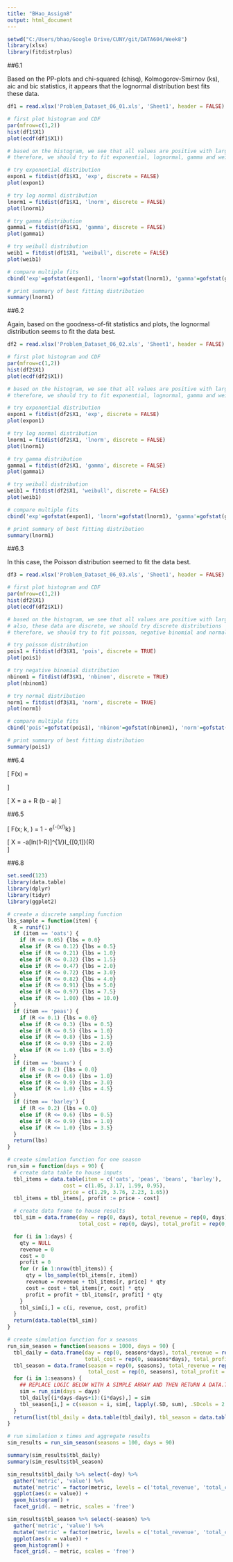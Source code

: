 ---
title: "BHao_Assign8"
output: html_document
---

```{r setup, include=FALSE}
setwd("C:/Users/bhao/Google Drive/CUNY/git/DATA604/Week8")
library(xlsx)
library(fitdistrplus)
```

##6.1  

Based on the PP-plots and chi-squared (chisq), Kolmogorov-Smirnov (ks), aic and bic statistics, it appears that the lognormal distribution best fits these data.  

```{r fig.width=10}
df1 = read.xlsx('Problem_Dataset_06_01.xls', 'Sheet1', header = FALSE)

# first plot histogram and CDF 
par(mfrow=c(1,2))
hist(df1$X1)
plot(ecdf(df1$X1))

# based on the histogram, we see that all values are positive with large outliers 
# therefore, we should try to fit exponential, lognormal, gamma and weibull distributions 

# try exponential distribution 
expon1 = fitdist(df1$X1, 'exp', discrete = FALSE)
plot(expon1)

# try log normal distribution 
lnorm1 = fitdist(df1$X1, 'lnorm', discrete = FALSE)
plot(lnorm1)

# try gamma distribution 
gamma1 = fitdist(df1$X1, 'gamma', discrete = FALSE)
plot(gamma1)

# try weibull distribution
weib1 = fitdist(df1$X1, 'weibull', discrete = FALSE)
plot(weib1)

# compare multiple fits 
cbind('exp'=gofstat(expon1), 'lnorm'=gofstat(lnorm1), 'gamma'=gofstat(gamma1), 'weibul'=gofstat(weib1))

# print summary of best fitting distribution
summary(lnorm1)
```

##6.2  

Again, based on the goodness-of-fit statistics and plots, the lognormal distribution seems to fit the data best.  

```{r fig.width=10}
df2 = read.xlsx('Problem_Dataset_06_02.xls', 'Sheet1', header = FALSE)

# first plot histogram and CDF 
par(mfrow=c(1,2))
hist(df2$X1)
plot(ecdf(df2$X1))

# based on the histogram, we see that all values are positive with large outliers 
# therefore, we should try to fit exponential, lognormal, gamma and weibull distributions 

# try exponential distribution 
expon1 = fitdist(df2$X1, 'exp', discrete = FALSE)
plot(expon1)

# try log normal distribution 
lnorm1 = fitdist(df2$X1, 'lnorm', discrete = FALSE)
plot(lnorm1)

# try gamma distribution 
gamma1 = fitdist(df2$X1, 'gamma', discrete = FALSE)
plot(gamma1)

# try weibull distribution
weib1 = fitdist(df2$X1, 'weibull', discrete = FALSE)
plot(weib1)

# compare multiple fits 
cbind('exp'=gofstat(expon1), 'lnorm'=gofstat(lnorm1), 'gamma'=gofstat(gamma1), 'weibul'=gofstat(weib1))

# print summary of best fitting distribution
summary(lnorm1)
```

##6.3  

In this case, the Poisson distribution seemed to fit the data best.  

```{r fig.width=10}
df3 = read.xlsx('Problem_Dataset_06_03.xls', 'Sheet1', header = FALSE)

# first plot histogram and CDF 
par(mfrow=c(1,2))
hist(df2$X1)
plot(ecdf(df2$X1))

# based on the histogram, we see that all values are positive with large outliers 
# also, these data are discrete, we should try discrete distributions  
# therefore, we should try to fit poisson, negative binomial and normal distributions

# try poisson distribution 
pois1 = fitdist(df3$X1, 'pois', discrete = TRUE)
plot(pois1)

# try negative binomial distribution 
nbinom1 = fitdist(df3$X1, 'nbinom', discrete = TRUE)
plot(nbinom1)

# try normal distribution
norm1 = fitdist(df3$X1, 'norm', discrete = TRUE)
plot(norm1)

# compare multiple fits 
cbind('pois'=gofstat(pois1), 'nbinom'=gofstat(nbinom1), 'norm'=gofstat(norm1))

# print summary of best fitting distribution
summary(pois1)
```

##6.4  

\[
  F(x) =
    \begin{cases}
      0 & x \lt a \\
      \frac{x - a}{b - a} & a \le x \le b \\
      1 & x \gt b 
    \end{cases}
\]

\[
  X = a + R (b - a)
\]

##6.5  

\[
  F(x; k, \lambda) = 1 - e^{-(x/\lambda)^k}
\]

\[
  X = -a[ln(1-R)]^{1/\lambda}I_{[0,1]}(R)  
\]

##6.8  

```{r}
set.seed(123)
library(data.table)
library(dplyr)
library(tidyr)
library(ggplot2)

# create a discrete sampling function 
lbs_sample = function(item) {
  R = runif(1)
  if (item == 'oats') {
    if (R <= 0.05) {lbs = 0.0}
    else if (R <= 0.12) {lbs = 0.5}
    else if (R <= 0.21) {lbs = 1.0}
    else if (R <= 0.32) {lbs = 1.5}
    else if (R <= 0.47) {lbs = 2.0}
    else if (R <= 0.72) {lbs = 3.0}
    else if (R <= 0.82) {lbs = 4.0}
    else if (R <= 0.91) {lbs = 5.0}
    else if (R <= 0.97) {lbs = 7.5}
    else if (R <= 1.00) {lbs = 10.0}
  }
  if (item == 'peas') {
    if (R <= 0.1) {lbs = 0.0}
    else if (R <= 0.3) {lbs = 0.5}
    else if (R <= 0.5) {lbs = 1.0}
    else if (R <= 0.8) {lbs = 1.5}
    else if (R <= 0.9) {lbs = 2.0}
    else if (R <= 1.0) {lbs = 3.0}
  }
  if (item == 'beans') {
    if (R <= 0.2) {lbs = 0.0}
    else if (R <= 0.6) {lbs = 1.0}
    else if (R <= 0.9) {lbs = 3.0}
    else if (R <= 1.0) {lbs = 4.5}
  }
  if (item == 'barley') {
    if (R <= 0.2) {lbs = 0.0}
    else if (R <= 0.6) {lbs = 0.5}
    else if (R <= 0.9) {lbs = 1.0}
    else if (R <= 1.0) {lbs = 3.5}
  }
  return(lbs)
}

# create simulation function for one season
run_sim = function(days = 90) {
  # create data table to house inputs
  tbl_items = data.table(item = c('oats', 'peas', 'beans', 'barley'),
                  cost = c(1.05, 3.17, 1.99, 0.95),
                  price = c(1.29, 3.76, 2.23, 1.65))
  tbl_items = tbl_items[, profit := price - cost]

  # create data frame to house results
  tbl_sim = data.frame(day = rep(0, days), total_revenue = rep(0, days), 
                       total_cost = rep(0, days), total_profit = rep(0, days))

  for (i in 1:days) {
    qty = NULL
    revenue = 0
    cost = 0
    profit = 0
    for (r in 1:nrow(tbl_items)) {
      qty = lbs_sample(tbl_items[r, item])
      revenue = revenue + tbl_items[r, price] * qty
      cost = cost + tbl_items[r, cost] * qty
      profit = profit + tbl_items[r, profit] * qty
    }
    tbl_sim[i,] = c(i, revenue, cost, profit)
  }
  return(data.table(tbl_sim))
}

# create simulation function for x seasons
run_sim_season = function(seasons = 1000, days = 90) {
  tbl_daily = data.frame(day = rep(0, seasons*days), total_revenue = rep(0, seasons*days), 
                         total_cost = rep(0, seasons*days), total_profit = rep(0, seasons*days))
  tbl_season = data.frame(season = rep(0, seasons), total_revenue = rep(0, seasons), 
                          total_cost = rep(0, seasons), total_profit = rep(0, seasons))
  for (i in 1:seasons) {
    ## REPLACE LOGIC BELOW WITH A SIMPLE ARRAY AND THEN RETURN A DATA.TABLE 
    sim = run_sim(days = days)
    tbl_daily[(i*days-days+1):(i*days),] = sim
    tbl_season[i,] = c(season = i, sim[, lapply(.SD, sum), .SDcols = 2:4])
  }
  return(list(tbl_daily = data.table(tbl_daily), tbl_season = data.table(tbl_season)))
}

# run simulation x times and aggregate results
sim_results = run_sim_season(seasons = 100, days = 90)

summary(sim_results$tbl_daily)
summary(sim_results$tbl_season)

sim_results$tbl_daily %>% select(-day) %>%
  gather('metric', 'value') %>%
  mutate('metric' = factor(metric, levels = c('total_revenue', 'total_cost', 'total_profit'))) %>%
  ggplot(aes(x = value)) +
  geom_histogram() +
  facet_grid(. ~ metric, scales = 'free')

sim_results$tbl_season %>% select(-season) %>%
  gather('metric', 'value') %>%
  mutate('metric' = factor(metric, levels = c('total_revenue', 'total_cost', 'total_profit'))) %>%
  ggplot(aes(x = value)) +
  geom_histogram() +
  facet_grid(. ~ metric, scales = 'free')
```

